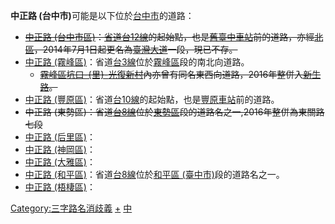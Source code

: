 '''中正路 (台中市)'''可能是以下位於[[台中市|台中市]]的道路：

*<s>[[中正路_(台中市區)|中正路 (台中市區)]]：[[省道|省道]][[台12線|台12線]]的起始點，也是[[舊臺中車站|舊臺中車站]]前的道路，亦經[[北區_(台中市)|北區]]，2014年7月1日起更名為[[臺灣大道|臺灣大道]]一段，現已不存。</s>
*[[中正路_(霧峰區)|中正路 (霧峰區)]]：省道[[台3線|台3線]]位於[[霧峰區|霧峰區]]段的南北向道路。
**<s>[[霧峰區|霧峰區]][[坑口里|坑口-{里}-]][[光復新村|光復新村]]內亦曾有同名東西向道路，2016年整併入[[新生路_(霧峰區)|新生路]]。</s>
*[[中正路_(豐原區)|中正路 (豐原區)]]：省道[[台10線|台10線]]的起始點，也是[[豐原車站_(台灣)|豐原車站]]前的道路。
*<s>中正路 (東勢區)：省道[[台8線|台8線]]位於[[東勢區|東勢區]]段的道路名之一,2016年整併為東關路七段</s>
*[[中正路_(后里區)|中正路 (后里區)]]：
*[[中正路_(神岡區)|中正路 (神岡區)]]：
*[[中正路_(大雅區)|中正路 (大雅區)]]：
*[[中正路_(和平區)|中正路 (和平區)]]：省道[[台8線|台8線]]位於[[和平區_(臺中市)|和平區 (臺中市)]]段的道路名之一。
*[[中正路_(梧棲區)|中正路 (梧棲區)]]：

[[Category:三字路名消歧義|Category:三字路名消歧義]]
[[Category:臺中市街道|+]]
[[Category:以蔣中正命名的道路|中]]